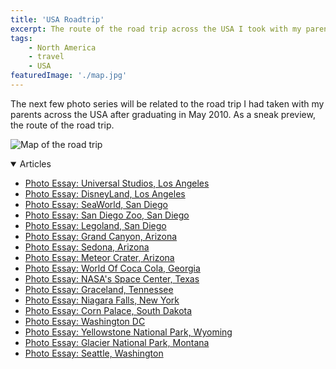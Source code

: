 ```yaml
---
title: 'USA Roadtrip'
excerpt: The route of the road trip across the USA I took with my parents after graduating in May 2010.'
tags:
    - North America
    - travel
    - USA
featuredImage: './map.jpg'
---
```


<!-- markdownlint-disable MD033 -->

The next few photo series will be related to the road trip I had taken with my parents across the USA after graduating in May 2010. As a sneak preview, the route of the road trip.

![Map of the road trip](./map.jpg)

<details open style={{ marginTop: '2rem' }}>
    <summary style={{ fontSize: '1.5rem' }}>Articles</summary>
    <ul>
        <li>
            <a href="/blog/photo-essay-universal-studios-los-angeles">Photo Essay: Universal Studios, Los Angeles</a>
        </li>
        <li>
            <a href="/blog/photo-essay-disneyland-los-angeles">Photo Essay: DisneyLand, Los Angeles</a>
        </li>
        <li>
            <a href="/blog/photo-essay-seaworld-san-diego">Photo Essay: SeaWorld, San Diego</a>
        </li>
        <li>
            <a href="/blog/photo-essay-san-diego-zoo-san-diego">Photo Essay: San Diego Zoo, San Diego</a>
        </li>
        <li>
            <a href="/blog/photo-essay-legoland-san-diego">Photo Essay: Legoland, San Diego</a>
        </li>
        <li>
            <a href="/blog/photo-essay-grand-canyon-arizona">Photo Essay: Grand Canyon, Arizona</a>
        </li>
        <li>
            <a href="/blog/photo-essay-sedona-arizona">Photo Essay: Sedona, Arizona</a>
        </li>
        <li>
            <a href="/blog/photo-essay-meteor-crater-arizona">Photo Essay: Meteor Crater, Arizona</a>
        </li>
        <li>
            <a href="/blog/photo-essay-world-coca-cola-georgia">Photo Essay: World Of Coca Cola, Georgia</a>
        </li>
        <li>
            <a href="/blog/photo-essay-nasas-space-center-texas">Photo Essay: NASA's Space Center, Texas</a>
        </li>
        <li>
            <a href="/blog/photo-essay-graceland-tennessee">Photo Essay: Graceland, Tennessee</a>
        </li>
        <li>
            <a href="/blog/photo-essay-niagara-falls-new-york">Photo Essay: Niagara Falls, New York</a>
        </li>
        <li>
            <a href="/blog/photo-essay-corn-palace-south-dakota">Photo Essay: Corn Palace, South Dakota</a>
        </li>
        <li>
            <a href="/blog/photo-essay-washington-dc">Photo Essay: Washington DC</a>
        </li>
        <li>
            <a href="/blog/photo-essay-yellowstone-national-park-wyoming">
                Photo Essay: Yellowstone National Park, Wyoming
            </a>
        </li>
        <li>
            <a href="/blog/photo-essay-glacier-national-park-montana">Photo Essay: Glacier National Park, Montana</a>
        </li>
        <li>
            <a href="/blog/photo-essay-seattle-washington">Photo Essay: Seattle, Washington</a>
        </li>
    </ul>
</details>
